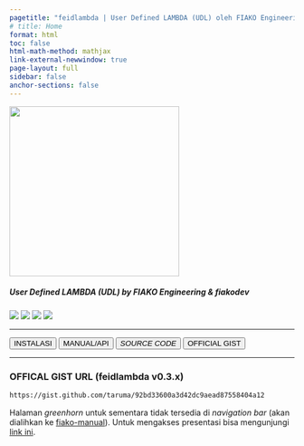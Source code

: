 ```yaml
---
pagetitle: "feidlambda | User Defined LAMBDA (UDL) oleh FIAKO Engineering"
# title: Home
format: html
toc: false
html-math-method: mathjax
link-external-newwindow: true
page-layout: full
sidebar: false
anchor-sections: false
---
```


::: {.text-center}
![](/assets/original_feidlambda.png){width="300"}
:::

::: {.text-center .mb-4}

##### User Defined LAMBDA (UDL) by FIAKO Engineering & **fiako**dev

![](https://img.shields.io/github/v/release/fiakoenjiniring/feidlambda?color=informational&label=feidlambda&labelColor=blueviolet&logo=Microsoft%20Excel&style=flat-square)
![](https://img.shields.io/github/release-date/fiakoenjiniring/feidlambda?color=black&label=release%20date&labelColor=brown&logo=GitHub&logoColor=white)
![](https://img.shields.io/github/actions/workflow/status/fiakoenjiniring/feidlambda/publish.yml?branch=main&label=quarto&labelColor=informational&logo=GitHub%20Actions&logoColor=white)
![](https://img.shields.io/github/license/fiakoenjiniring/feidlambda?color=yellow&labelColor=brown&label=license&)

:::

::: {.text-center}

---

[<button type="button" class="btn btn-primary m-1">INSTALASI</button>](/docs/install.qmd)
[<button type="button" class="btn btn-info m-1">MANUAL/API</button>](/release/feidlambda-0-3.qmd)
[<button type="button" class="btn btn-dark m-1">_SOURCE CODE_</button>](/release/source-code.qmd)
[<button type="button" class="btn btn-danger m-1">OFFICIAL GIST</button>](https://gist.github.com/taruma/92bd33600a3d42dc9aead87558404a12)

---

### OFFICAL GIST URL (feidlambda v0.3.x)

```default
https://gist.github.com/taruma/92bd33600a3d42dc9aead87558404a12
```

:::

::: {.text-center .callout-warning appearance="minimal"}
Halaman *greenhorn* untuk sementara tidak tersedia di _navigation bar_ (akan dialihkan ke [fiako-manual](https://manual.fiako.engineering)). Untuk mengakses presentasi bisa mengunjungi [link ini](/greenhorn/feidlambda-2/presentation.qmd){target="_blank"}.
:::

